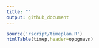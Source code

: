 ```yaml
---
title: ""
output: github_document
---
```


```r
source('rscript/timeplan.R')
htmlTable(timep,header=oppgnavn)
```

